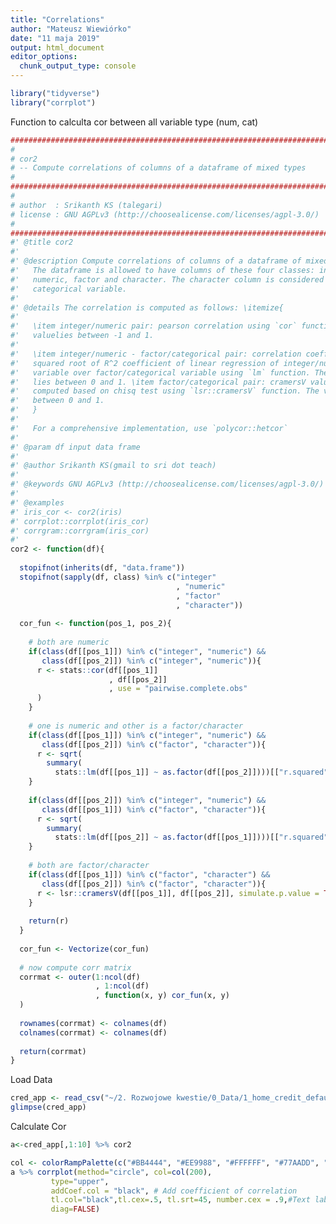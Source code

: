 ```yaml
---
title: "Correlations"
author: "Mateusz Wiewiórko"
date: "11 maja 2019"
output: html_document
editor_options: 
  chunk_output_type: console
---
```



```r
library("tidyverse")
library("corrplot")
```


Function to calculta cor between all variable type (num, cat)
```r
###############################################################################
#
# cor2
# -- Compute correlations of columns of a dataframe of mixed types
#
###############################################################################
#
# author  : Srikanth KS (talegari)
# license : GNU AGPLv3 (http://choosealicense.com/licenses/agpl-3.0/)
#
###############################################################################
#' @title cor2
#' 
#' @description Compute correlations of columns of a dataframe of mixed types. 
#'   The dataframe is allowed to have columns of these four classes: integer, 
#'   numeric, factor and character. The character column is considered as 
#'   categorical variable.
#'  
#' @details The correlation is computed as follows: \itemize{
#'   
#'   \item integer/numeric pair: pearson correlation using `cor` function. The 
#'   valuelies between -1 and 1.
#'   
#'   \item integer/numeric - factor/categorical pair: correlation coefficient or
#'   squared root of R^2 coefficient of linear regression of integer/numeric
#'   variable over factor/categorical variable using `lm` function. The value
#'   lies between 0 and 1. \item factor/categorical pair: cramersV value is
#'   computed based on chisq test using `lsr::cramersV` function. The value lies
#'   between 0 and 1.
#'   }
#' 
#'   For a comprehensive implementation, use `polycor::hetcor`
#'     
#' @param df input data frame
#' 
#' @author Srikanth KS(gmail to sri dot teach)
#' 
#' @keywords GNU AGPLv3 (http://choosealicense.com/licenses/agpl-3.0/)
#' 
#' @examples
#' iris_cor <- cor2(iris)
#' corrplot::corrplot(iris_cor)
#' corrgram::corrgram(iris_cor)
#'   
cor2 <- function(df){
  
  stopifnot(inherits(df, "data.frame"))
  stopifnot(sapply(df, class) %in% c("integer"
                                     , "numeric"
                                     , "factor"
                                     , "character"))
  
  cor_fun <- function(pos_1, pos_2){
    
    # both are numeric
    if(class(df[[pos_1]]) %in% c("integer", "numeric") &&
       class(df[[pos_2]]) %in% c("integer", "numeric")){
      r <- stats::cor(df[[pos_1]]
                      , df[[pos_2]]
                      , use = "pairwise.complete.obs"
      )
    }
    
    # one is numeric and other is a factor/character
    if(class(df[[pos_1]]) %in% c("integer", "numeric") &&
       class(df[[pos_2]]) %in% c("factor", "character")){
      r <- sqrt(
        summary(
          stats::lm(df[[pos_1]] ~ as.factor(df[[pos_2]])))[["r.squared"]])
    }
    
    if(class(df[[pos_2]]) %in% c("integer", "numeric") &&
       class(df[[pos_1]]) %in% c("factor", "character")){
      r <- sqrt(
        summary(
          stats::lm(df[[pos_2]] ~ as.factor(df[[pos_1]])))[["r.squared"]])
    }
    
    # both are factor/character
    if(class(df[[pos_1]]) %in% c("factor", "character") &&
       class(df[[pos_2]]) %in% c("factor", "character")){
      r <- lsr::cramersV(df[[pos_1]], df[[pos_2]], simulate.p.value = TRUE)
    }
    
    return(r)
  } 
  
  cor_fun <- Vectorize(cor_fun)
  
  # now compute corr matrix
  corrmat <- outer(1:ncol(df)
                   , 1:ncol(df)
                   , function(x, y) cor_fun(x, y)
  )
  
  rownames(corrmat) <- colnames(df)
  colnames(corrmat) <- colnames(df)
  
  return(corrmat)
}

```

Load Data
```r
cred_app <- read_csv("~/2. Rozwojowe kwestie/0_Data/1_home_credit_default_risk/application_train.csv")
glimpse(cred_app)
```

Calculate Cor
```r
a<-cred_app[,1:10] %>% cor2
```


```r
col <- colorRampPalette(c("#BB4444", "#EE9988", "#FFFFFF", "#77AADD", "#4477AA"))
a %>% corrplot(method="circle", col=col(200),  
         type="upper",  
         addCoef.col = "black", # Add coefficient of correlation
         tl.col="black",tl.cex=.5, tl.srt=45, number.cex = .9,#Text label color and rotation
         diag=FALSE)

```


